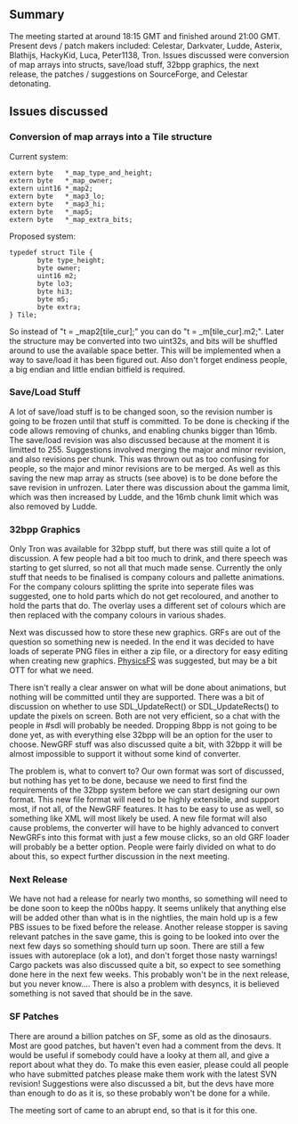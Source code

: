 
==Summary==
The meeting started at around 18:15 GMT and finished around 21:00 GMT. Present devs / patch makers included: Celestar, Darkvater, Ludde, Asterix, Blathijs, HackyKid, Luca, Peter1138, Tron. Issues discussed were conversion of map arrays into structs, save/load stuff, 32bpp graphics, the next release, the patches / suggestions on SourceForge, and Celestar detonating.

==Issues discussed==
===Conversion of map arrays into a Tile structure===
Current system:
<pre>extern byte   *_map_type_and_height;
extern byte   *_map_owner;
extern uint16 *_map2;
extern byte   *_map3_lo;
extern byte   *_map3_hi;
extern byte   *_map5;
extern byte   *_map_extra_bits;</pre>
Proposed system:
<pre>typedef struct Tile {
       byte type_height;
       byte owner;
       uint16 m2;
       byte lo3;
       byte hi3;
       byte m5;
       byte extra;
} Tile;</pre>
So instead of "t = _map2[tile_cur];" you can do "t = _m[tile_cur].m2;". Later the structure may be converted into two uint32s, and bits will be shuffled around to use the available space better. This will be implemented when a way to save/load it has been figured out. Also don't forget endiness people, a big endian and little endian bitfield is required.

===Save/Load Stuff===
A lot of save/load stuff is to be changed soon, so the revision number is going to be frozen until that stuff is committed. To be done is checking if the code allows removing of chunks, and enabling chunks bigger than 16mb. The save/load revision was also discussed because at the moment it is limitted to 255. Suggestions involved merging the major and minor revision, and also revisions per chunk. This was thrown out as too confusing for people, so the major and minor revisions are to be merged. As well as this saving the new map array as structs (see above) is to be done before the save revision in unfrozen. Later there was discussion about the gamma limit, which was then increased by Ludde, and the 16mb chunk limit which was also removed by Ludde.

===32bpp Graphics===
Only Tron was available for 32bpp stuff, but there was still quite a lot of discussion. A few people had a bit too much to drink, and there speech was starting to get slurred, so not all that much made sense. Currently the only stuff that needs to be finalised is company colours and pallette animations. For the company colours splitting the sprite into seperate files was suggested, one to hold parts which do not get recoloured, and another to hold the parts that do. The overlay uses a different set of colours which are then replaced with the company colours in various shades. 

Next was discussed how to store these new graphics. GRFs are out of the question so something new is needed. In the end it was decided to have loads of seperate PNG files in either a zip file, or a directory for easy editing when creating new graphics. [http://icculus.org/physfs/ PhysicsFS] was suggested, but may be a bit OTT for what we need. 

There isn't really a clear answer on what will be done about animations, but nothing will be committed until they are supported. There was a bit of discussion on whether to use SDL_UpdateRect() or SDL_UpdateRects() to update the pixels on screen. Both are not very efficient, so a chat with the people in #sdl will probably be needed. Dropping 8bpp is not going to be done yet, as with everything else 32bpp will be an option for the user to choose. NewGRF stuff was also discussed quite a bit, with 32bpp it will be almost impossible to support it without some kind of converter. 

The problem is, what to convert to? Our own format was sort of discussed, but nothing has yet to be done, because we need to first find the requirements of the 32bpp system before we can start designing our own format. This new file format will need to be highly extensible, and support most, if not all, of the NewGRF features. It has to be easy to use as well, so something like XML will most likely be used. A new file format will also cause problems, the converter will have to be highly advanced to convert NewGRFs into this format with just a few mouse clicks, so an old GRF loader will probably be a better option. People were fairly divided on what to do about this, so expect further discussion in the next meeting.

===Next Release===
We have not had a release for nearly two months, so something will need to be done soon to keep the n00bs happy. It seems unlikely that anything else will be added other than what is in the nightlies, the main hold up is a few PBS issues to be fixed before the release. Another release stopper is saving relevant patches in the save game, this is going to be looked into over the next few days so something should turn up soon. There are still a few issues with autoreplace (ok a lot), and don't forget those nasty warnings! Cargo packets was also discussed quite a bit, so expect to see something done here in the next few weeks. This probably won't be in the next release, but you never know.... There is also a problem with desyncs, it is believed something is not saved that should be in the save.

===SF Patches===
There are around a billion patches on SF, some as old as the dinosaurs. Most are good patches, but haven't even had a comment from the devs. It would be useful if somebody could have a looky at them all, and give a report about what they do. To make this even easier, please could all people who have submitted patches please make them work with the latest SVN revision! Suggestions were also discussed a bit, but the devs have more than enough to do as it is, so these probably won't be done for a while.

The meeting sort of came to an abrupt end, so that is it for this one.